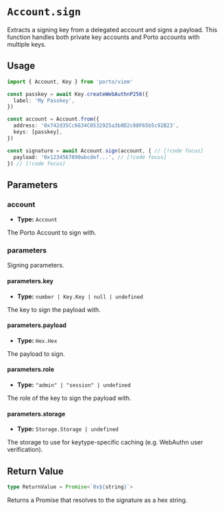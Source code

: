 # `Account.sign`

Extracts a signing key from a delegated account and signs a payload. This function handles both private key accounts and Porto accounts with multiple keys.

## Usage

```ts twoslash
import { Account, Key } from 'porto/viem'

const passkey = await Key.createWebAuthnP256({
  label: 'My Passkey',
})

const account = Account.from({
  address: '0x742d35Cc6634C0532925a3b8D2c88F65b5c92B23',
  keys: [passkey],
})

const signature = await Account.sign(account, { // [!code focus]
  payload: '0x1234567890abcdef...', // [!code focus]
}) // [!code focus]
```

## Parameters

### account

- **Type:** `Account`

The Porto Account to sign with.

### parameters

Signing parameters.

#### parameters.key

- **Type:** `number | Key.Key | null | undefined`

The key to sign the payload with.

#### parameters.payload

- **Type:** `Hex.Hex`

The payload to sign.

#### parameters.role

- **Type:** `"admin" | "session" | undefined`

The role of the key to sign the payload with.

#### parameters.storage

- **Type:** `Storage.Storage | undefined`

The storage to use for keytype-specific caching (e.g. WebAuthn user verification).

## Return Value

```ts
type ReturnValue = Promise<`0x${string}`>
```

Returns a Promise that resolves to the signature as a hex string.
